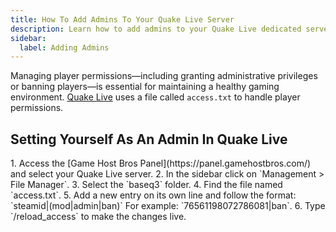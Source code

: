 ```yaml
---
title: How To Add Admins To Your Quake Live Server
description: Learn how to add admins to your Quake Live dedicated server.
sidebar:
  label: Adding Admins
---
```


Managing player permissions—including granting administrative privileges or banning players—is essential for maintaining a healthy gaming environment. [Quake Live](https://www.gamehostbros.com/quake-live-server-hosting/) uses a file called `access.txt` to handle player permissions.

## Setting Yourself As An Admin In Quake Live

<Steps>
1. Access the [Game Host Bros Panel](https://panel.gamehostbros.com/) and select your Quake Live server.
2. In the sidebar click on `Management > File Manager`.
3. Select the `baseq3` folder.
4. Find the file named `access.txt`.
5. Add a new entry on its own line and follow the format: `steamid|(mod|admin|ban)` For example: `76561198072786081|ban`.
6. Type `/reload_access` to make the changes live.
</Steps>
